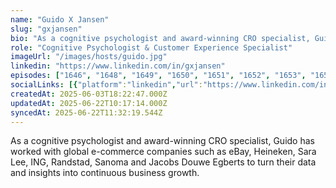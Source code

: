 ```yaml
---
name: "Guido X Jansen"
slug: "gxjansen"
bio: "As a cognitive psychologist and award-winning CRO specialist, Guido has worked with global e-commerce companies such as eBay, Heineken, Sara Lee, ING, Randstad, Sanoma and Jacobs Douwe Egberts to turn their data and insights into continuous business growth."
role: "Cognitive Psychologist & Customer Experience Specialist"
imageUrl: "/images/hosts/guido.jpg"
linkedin: "https://www.linkedin.com/in/gxjansen"
episodes: ["1646", "1648", "1649", "1650", "1651", "1652", "1653", "1654", "1655", "1656", "1657", "1658", "1659", "1660", "1661", "1662", "1663", "1664", "1665", "1666", "1667", "1668", "1669", "1670", "1671"]
socialLinks: [{"platform":"linkedin","url":"https://www.linkedin.com/in/gxjansen"}]
createdAt: 2025-06-03T18:22:47.000Z
updatedAt: 2025-06-22T10:17:14.000Z
syncedAt: 2025-06-22T11:32:19.544Z
---
```


As a cognitive psychologist and award-winning CRO specialist, Guido has worked with global e-commerce companies such as eBay, Heineken, Sara Lee, ING, Randstad, Sanoma and Jacobs Douwe Egberts to turn their data and insights into continuous business growth.